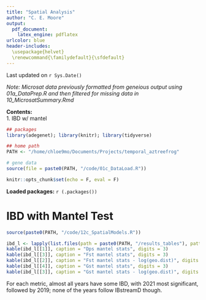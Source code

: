 ```yaml
---
title: "Spatial Analysis"
author: "C. E. Moore"
output: 
  pdf_document:
    latex_engine: pdflatex
urlcolor: blue
header-includes:
  \usepackage{helvet}
  \renewcommand{\familydefault}{\sfdefault}
---
```

Last updated on `r Sys.Date()`  
  
*Note: Microsat data previously formatted from geneious output using 01a_DataPrep.R and then filtered for missing data in 10_MicrosatSummary.Rmd*  

**Contents:**  
1. IBD w/ mantel  
  
```r
## packages
library(adegenet); library(knitr); library(tidyverse)

## home path
PATH <- "/home/chloe9mo/Documents/Projects/temporal_aztreefrog"

# gene data
source(file = paste0(PATH, "/code/01c_DataLoad.R"))

knitr::opts_chunk$set(echo = F, eval = F)
```
**Loaded packages:** `r (.packages())`  

# IBD with Mantel Test
``` r
source(paste0(PATH, "/code/12c_SpatialModels.R"))
```
``` r
ibd_l <- lapply(list.files(path = paste0(PATH, "/results_tables"), pattern = "IBD_", full.names = T), read.csv)
kable(ibd_l[[1]], caption = "Dps mantel stats", digits = 3)
kable(ibd_l[[3]], caption = "Fst mantel stats", digits = 3)
kable(ibd_l[[2]], caption = "Fst mantel stats - log(geo.dist)", digits = 3)
kable(ibd_l[[4]], caption = "Gst mantel stats", digits = 3)
kable(ibd_l[[3]], caption = "Gst mantel stats - log(geo.dist)", digits = 3)
```
For each metric, almost all years have some IBD, with 2021 most significant, followed by 2019; none of the years follow IBstreamD though.

\begin{figure}[h!]
  \centering
  \includegraphics[width=0.4\textwidth]{"/home/chloe9mo/Documents/Projects/temporal_aztreefrog/figures/IBD_Dps_2014.png"}
  \includegraphics[width=0.4\textwidth]{"/home/chloe9mo/Documents/Projects/temporal_aztreefrog/figures/IBD_Dps_2019.png"}
  \includegraphics[width=0.4\textwidth]{"/home/chloe9mo/Documents/Projects/temporal_aztreefrog/figures/IBD_Dps_2021.png"}
  \caption{IBD for three sample years, using proportion of shared alleles. Black line is lm(y~x), red line is loess smooth y~x.}
\end{figure}

